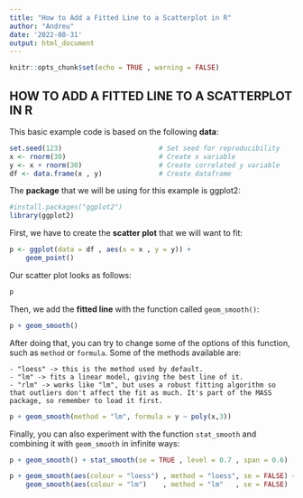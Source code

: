---
title: "How to Add a Fitted Line to a Scatterplot in R"
author: "Andreu"
date: '2022-08-31'
output: html_document
---

```{r setup , echo = FALSE}
knitr::opts_chunk$set(echo = TRUE , warning = FALSE)
```

## HOW TO ADD A FITTED LINE TO A SCATTERPLOT IN R

This basic example code is based on the following **data**:

```{r data}
set.seed(123)                        # Set seed for reproducibility
x <- rnorm(30)                       # Create x variable
y <- x + rnorm(30)                   # Create correlated y variable
df <- data.frame(x , y)              # Create dataframe
```

The **package** that we will be using for this example is ggplot2:

```{r package}
#install.packages("ggplot2")
library(ggplot2)
```

First, we have to create the **scatter plot** that we will want to fit:

```{r scatterplot}
p <- ggplot(data = df , aes(x = x , y = y)) +
    geom_point()
```

Our scatter plot looks as follows:

```{r p , echo = FALSE}
p
```

Then, we add the **fitted line** with the function called ```geom_smooth()```:

```{r fitted 1 , message = FALSE}
p + geom_smooth()
```

After doing that, you can try to change some of the options of this function, such as ```method``` or ```formula```. Some of the methods available are:

    - "loess" -> this is the method used by default.
    - "lm" -> fits a linear model, giving the best line of it.
    - "rlm" -> works like "lm", but uses a robust fitting algorithm so that outliers don't affect the fit as much. It's part of the MASS package, so remember to load it first.

```{r fitted 2}
p + geom_smooth(method = "lm", formula = y ~ poly(x,3))
```

Finally, you can also experiment with the function ```stat_smooth``` and combining it with ```geom_smooth``` in infinite ways:

```{r fitted 3 , message = FALSE}
p + geom_smooth() + stat_smooth(se = TRUE , level = 0.7 , span = 0.6)
```

```{r fitted 4 , message = FALSE}
p + geom_smooth(aes(colour = "loess") , method = "loess", se = FALSE) + 
    geom_smooth(aes(colour = "lm")    , method = "lm"   , se = FALSE)
```






